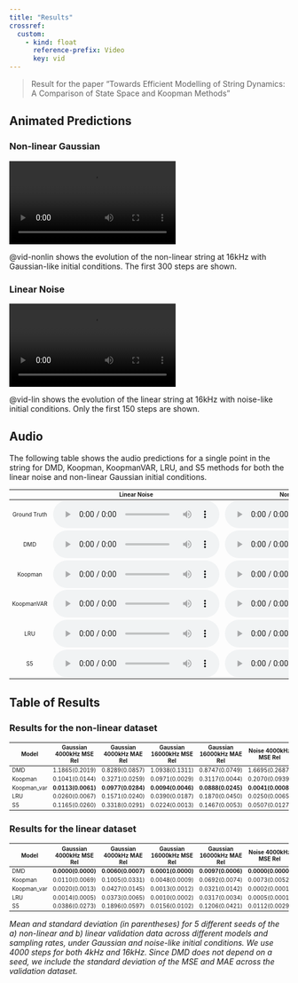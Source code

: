 ```yaml
---
title: "Results"
crossref:
  custom:
    - kind: float
      reference-prefix: Video
      key: vid
---
```


> Result for the paper "Towards Efficient Modelling of String Dynamics: A Comparison of State Space and Koopman Methods"

## Animated Predictions
### Non-linear Gaussian

:::{#vid-nonlin}
![](assets/non_linear_string_renc.mp4)
:::

@vid-nonlin shows the evolution of the non-linear string at 16kHz with Gaussian-like initial conditions. The first 300 steps are shown.

### Linear Noise

:::{#vid-lin}
![](assets/linear_noise.mp4)
:::

@vid-lin shows the evolution of the linear string at 16kHz with noise-like initial conditions. Only the first 150 steps are shown.

## Audio

<style scoped>
audio { height: 50px; }
</style>


The following table shows the audio predictions for a single point in the string for DMD, Koopman, KoopmanVAR, LRU, and S5 methods for both the linear noise and non-linear Gaussian initial conditions.

|               | Linear Noise         | Non-linear Gaussian |
|:-------------:|:--------------------:|:--------------------:|
| Ground Truth | <audio controls><source src="assets/linear_original.wav" type="audio/wav"></audio> | <audio controls><source src="assets/nonlinear_original.wav" type="audio/wav"></audio> |
| DMD           | <audio controls><source src="assets/linear_dmd.wav" type="audio/wav"></audio> | <audio controls><source src="assets/nonlinear_dmd.wav" type="audio/wav"></audio> |
| Koopman       | <audio controls><source src="assets/linear_Koopman.wav" type="audio/wav"></audio> | <audio controls><source src="assets/nonlinear_Koopman.wav" type="audio/wav"></audio> |
| KoopmanVAR    | <audio controls><source src="assets/linear_KoopmanVAR.wav" type="audio/wav"></audio> | <audio controls><source src="assets/nonlinear_KoopmanVAR.wav" type="audio/wav"></audio> |
| LRU           | <audio controls><source src="assets/linear_LRU.wav" type="audio/wav"></audio> | <audio controls><source src="assets/nonlinear_LRU.wav" type="audio/wav"></audio> |
| S5            | <audio controls><source src="assets/linear_S5.wav" type="audio/wav"></audio> | <audio controls><source src="assets/nonlinear_S5.wav" type="audio/wav"></audio> |

## Table of Results

<style scoped>
table {
  font-size: 10px;
}
</style>
### Results for the non-linear dataset

| Model | Gaussian 4000kHz MSE Rel | Gaussian 4000kHz MAE Rel | Gaussian 16000kHz MSE Rel | Gaussian 16000kHz MAE Rel | Noise 4000kHz MSE Rel | Noise 4000kHz MAE Rel | Noise 16000kHz MSE Rel | Noise 16000kHz MAE Rel |
|-------|-------------------------|-------------------------|--------------------------|--------------------------|----------------------|----------------------|-----------------------|-----------------------|
| DMD | 1.1865(0.2019) | 0.8289(0.0857) | 1.0938(0.1311) | 0.8747(0.0749) | 1.6695(0.2687) | 1.0420(0.1178) | 1.8313(0.2467) | 1.0953(0.087) |
| Koopman | 0.1041(0.0144) | 0.3271(0.0259) | 0.0971(0.0029) | 0.3117(0.0044) | 0.2070(0.0939) | 0.3978(0.1084) | 0.0865(0.0155) | 0.2596(0.0275) |
| Koopman\_var | **0.0113(0.0061)** | **0.0977(0.0284)** | **0.0094(0.0046)** | **0.0888(0.0245)** | **0.0041(0.0008)** | **0.0527(0.0081)** | **0.0531(0.0572)** | **0.1714(0.1056)** |
| LRU | 0.0260(0.0067) | 0.1571(0.0240) | 0.0390(0.0187) | 0.1870(0.0450) | 0.0250(0.0065) | 0.1284(0.0077) | 0.0476(0.0058) | 0.1922(0.0125) |
| S5 | 0.1165(0.0260) | 0.3318(0.0291) | 0.0224(0.0013) | 0.1467(0.0053) | 0.0507(0.0127) | 0.1916(0.0190) | 0.0387(0.0062) | 0.1493(0.0078) |

### Results for the linear dataset

| Model | Gaussian 4000kHz MSE Rel | Gaussian 4000kHz MAE Rel | Gaussian 16000kHz MSE Rel | Gaussian 16000kHz MAE Rel | Noise 4000kHz MSE Rel | Noise 4000kHz MAE Rel | Noise 16000kHz MSE Rel | Noise 16000kHz MAE Rel |
|-------|-------------------------|-------------------------|--------------------------|--------------------------|----------------------|----------------------|-----------------------|-----------------------|
| DMD | **0.0000(0.0000)** | **0.0060(0.0007)** | **0.0001(0.0000)** | **0.0097(0.0006)** | **0.0000(0.0000)** | **0.0042(0.0004)** | **0.0001(0.0000)** | **0.0066(0.0004)** |
| Koopman | 0.0110(0.0069) | 0.1005(0.0331) | 0.0048(0.0009) | 0.0692(0.0074) | 0.0073(0.0052) | 0.0789(0.0322) | 0.0019(0.0001) | 0.0423(0.0004) |
| Koopman\_var | 0.0020(0.0013) | 0.0427(0.0145) | 0.0013(0.0012) | 0.0321(0.0142) | 0.0002(0.0001) | 0.0134(0.0023) | 0.0495(0.0973) | 0.1125(0.1785) |
| LRU | 0.0014(0.0005) | 0.0373(0.0065) | 0.0010(0.0002) | 0.0317(0.0034) | 0.0005(0.0001) | 0.0199(0.0025) | 0.0005(0.0002) | 0.0217(0.0036) |
| S5 | 0.0386(0.0273) | 0.1896(0.0597) | 0.0156(0.0102) | 0.1206(0.0421) | 0.0112(0.0029) | 0.1023(0.0139) | 0.0037(0.0012) | 0.0539(0.0119) |

*Mean and standard deviation (in parentheses) for 5 different seeds of the a) non-linear and b) linear validation data across different models and sampling rates, under Gaussian and noise-like initial conditions. We use 4000 steps for both 4kHz and 16kHz. Since DMD does not depend on a seed, we include the standard deviation of the MSE and MAE across the validation dataset.*


